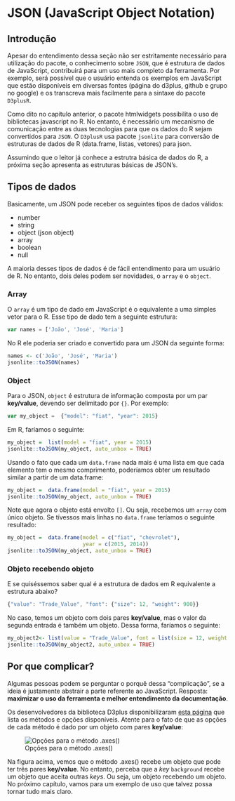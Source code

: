 # JSON (JavaScript Object Notation)

## Introdução

Apesar do entendimento dessa seção não ser estritamente necessário para utilização do pacote, o conhecimento sobre `JSON`, que é estrutura de dados de JavaScript, contribuirá para um uso mais completo da ferramenta. Por exemplo, será possível que o usuário entenda os exemplos em JavaScript que estão disponíveis em diversas fontes (página do d3plus, github e grupo no google) e os transcreva mais facilmente para a sintaxe do pacote `D3plusR`.

Como dito no capítulo anterior, o pacote htmlwidgets possibilita o uso de bibliotecas javascript no R. No entanto, é necessário um mecanismo de comunicação entre as duas tecnologias para que os dados do R sejam convertidos para `JSON`. O `D3plusR` usa pacote `jsonlite` para conversão de estruturas de dados de R (data.frame, listas, vetores) para json.

Assumindo que o leitor já conhece a estrutra básica de dados do R, a próxima seção apresenta as estruturas básicas de JSON's.

## Tipos de dados 

Basicamente, um JSON pode receber os seguintes tipos de dados válidos:

* number 
* string
* object (json object)
* array
* boolean
* null

A maioria desses tipos de dados é de fácil entendimento para um usuário de R. No entanto, dois deles podem ser novidades, o `array` e o `object`.

### Array

O `array` é um tipo de dado em JavaScript é o equivalente a uma simples vetor para o R. Esse tipo de dado tem a seguinte estrutura:
```js
var names = ['João', 'José', 'Maria']
```
No R ele poderia ser criado e convertido para um JSON da seguinte forma:

```r
names <- c('João', 'José', 'Maria')
jsonlite::toJSON(names)
```

### Object

Para o JSON, `object` é estrutura de informação composta por um par **key/value**, devendo ser delimitado por `{}`. Por exemplo:

```js
var my_object =  {"model": "fiat", "year": 2015}
```

Em R, faríamos o seguinte:

```r
my_object =  list(model = "fiat", year = 2015)
jsonlite::toJSON(my_object, auto_unbox = TRUE)
```

Usando o fato que cada um `data.frame` nada mais é uma lista em que cada elemento tem o mesmo comprimento, poderíamos obter um resultado similar a partir de um data.frame:

```r
my_object =  data.frame(model = "fiat", year = 2015)
jsonlite::toJSON(my_object, auto_unbox = TRUE)
```

Note que agora o objeto está envolto `[]`. Ou seja, recebemos um `array` com único objeto. Se tívessos mais linhas no `data.frame` teríamos o seguinte resultado:

```r
my_object =  data.frame(model = c("fiat", "chevrolet"),
                        year = c(2015, 2014))
jsonlite::toJSON(my_object, auto_unbox = TRUE)
```

### Objeto recebendo objeto

E se quiséssemos saber qual é a estrutura de dados em R equivalente a estrutura abaixo?

```js
{"value": "Trade_Value", "font": {"size": 12, "weight": 900}}
```
No caso, temos um objeto com dois pares **key/value**, mas o valor da segunda entrada é também um objeto. Dessa forma, faríamos o seguinte:

```r
my_object2<- list(value = "Trade_Value", font = list(size = 12, weight = 900))
jsonlite::toJSON(my_object2, auto_unbox = TRUE)
```

## Por que complicar?

Algumas pessoas podem se perguntar o porquê dessa "complicação", se a ideia é justamente abstrair a parte referente ao JavaScript. Resposta: **maximizar o uso da ferramenta e melhor entendimento da documentação**. 

Os desenvolvedores da biblioteca D3plus disponibilizaram [esta página](https://github.com/alexandersimoes/d3plus/wiki/Visualizations) que lista os métodos e opções disponíveis. Atente para o fato de que as opções de cada método é dado por um objeto com pares **key/value**:

![Opções para o método .axes()](images/d3plus_axes.png)

Na figura acima, vemos que o método .axes() recebe um objeto que pode ter três pares **key/value**. No entanto, perceba que a _key_ `background` recebe um objeto que aceita outras _keys_. Ou seja, um objeto recebendo um objeto. No próximo capítulo, vamos para um exemplo de uso que talvez possa tornar tudo mais claro.
